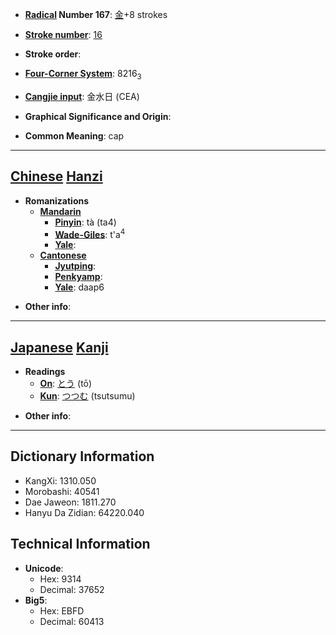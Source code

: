 * '''[[Wiktionary:Chinese radical index| Radical]] Number 167''': [[Wiktionary:Chinese radical index 金|金]]+8 strokes

* '''[[Wiktionary:Chinese total strokes index|Stroke number]]''': [[Wiktionary:Chinese total strokes index 16|16]]

* '''Stroke order''': 

* '''[[Wiktionary:Chinese four corner index|Four-Corner System]]''': 8216<sub>3</sub>

* '''[[Wiktionary:Chinese Cangjie index|Cangjie input]]''': 金水日 (CEA)

* '''Graphical Significance and Origin''': 

* '''Common Meaning''': cap

----

== [[Chinese]] [[Hanzi]] ==

* '''Romanizations'''
** '''[[Mandarin]]'''
*** '''[[Pinyin]]''': tà (ta4)
*** '''[[Wade-Giles]]''': t'a<sup>4</sup>
*** '''[[Yale]]''': 
** '''[[Cantonese]]'''
*** '''[[Jyutping]]''':
*** '''[[Penkyamp]]''': 
*** '''[[Yale]]''': daap6

* '''Other info''': 

----

== [[Japanese]] [[Kanji]] ==

* '''Readings'''
** '''[[On]]''': [[とう]] (tō)
** '''[[Kun]]''': [[つつむ]] (tsutsumu)

* '''Other info''':  

----

== Dictionary Information ==

* KangXi: 1310.050
* Morobashi: 40541
* Dae Jaweon: 1811.270
* Hanyu Da Zidian: 64220.040

== Technical Information ==

* '''Unicode''':
** Hex: 9314
** Decimal: 37652
* '''Big5''':
** Hex: EBFD
** Decimal: 60413